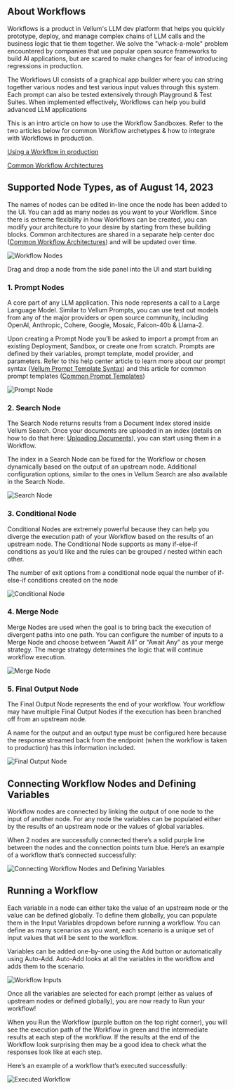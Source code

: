 ## About Workflows

Workflows is a product in Vellum's LLM dev platform that helps you quickly prototype, deploy, and manage complex chains of LLM calls and the business logic that tie them together. We solve the "whack-a-mole" problem encountered by companies that use popular open source frameworks to build AI applications, but are scared to make changes for fear of introducing regressions in production.

The Workflows UI consists of a graphical app builder where you can string together various nodes and test various input values through this system. Each prompt can also be tested extensively through Playground & Test Suites. When implemented effectively, Workflows can help you build advanced LLM applications

This is an intro article on how to use the Workflow Sandboxes. Refer to the two articles below for common Workflow archetypes & how to integrate with Workflows in production.

[Using a Workflow in production](https://www.notion.so/Using-a-Workflow-in-production-8200b206e346444fad767c4d48fc30ee?pvs=21)

[Common Workflow Architectures](https://www.notion.so/Common-Workflow-Architectures-99a505bdaebe491f91e3767a69c04e76?pvs=21)

## Supported Node Types, as of August 14, 2023

The names of nodes can be edited in-line once the node has been added to the UI. You can add as many nodes as you want to your Workflow. Since there is extreme flexibility in how Workflows can be created, you can modify your architecture to your desire by starting from these building blocks. Common architectures are shared in a separate help center doc ([Common Workflow Architectures](https://www.notion.so/Common-Workflow-Architectures-99a505bdaebe491f91e3767a69c04e76?pvs=21)) and will be updated over time.

![Workflow Nodes](https://vellum-ai.notion.site/image/https%3A%2F%2Fs3-us-west-2.amazonaws.com%2Fsecure.notion-static.com%2Fa6573716-a36b-4825-9cbe-1b6a42589c07%2FScreenshot_2023-08-14_at_5.16.16_PM.png?table=block&id=e5d716f5-bbd0-47fc-a70d-6ddd1cba2b89&spaceId=71c05e3e-272b-4acf-9889-90a304d95d06&width=1770&userId=&cache=v2)

Drag and drop a node from the side panel into the UI and start building

### 1. Prompt Nodes

A core part of any LLM application. This node represents a call to a Large Language Model. Similar to Vellum Prompts, you can use test out models from any of the major providers or open source community, including OpenAI, Anthropic, Cohere, Google, Mosaic, Falcon-40b & Llama-2.

Upon creating a Prompt Node you’ll be asked to import a prompt from an existing Deployment, Sandbox, or create one from scratch. Prompts are defined by their variables, prompt template, model provider, and parameters. Refer to this help center article to learn more about our prompt syntax ([Vellum Prompt Template Syntax](https://www.notion.so/Vellum-Prompt-Template-Syntax-feb9571846894af9a7dfe63cda821ed3?pvs=21)) and this article for common prompt templates ([Common Prompt Templates](https://www.notion.so/Common-Prompt-Templates-7c4f356721804e7497e5765715b45d4e?pvs=21))

![Prompt Node](https://vellum-ai.notion.site/image/https%3A%2F%2Fs3-us-west-2.amazonaws.com%2Fsecure.notion-static.com%2F176b032f-2e76-46b8-a512-98cda98e29e2%2FScreenshot_2023-08-14_at_6.31.37_PM.png?table=block&id=0276df15-be50-41cf-8275-702659cefe21&spaceId=71c05e3e-272b-4acf-9889-90a304d95d06&width=1770&userId=&cache=v2)

### 2. Search Node

The Search Node returns results from a Document Index stored inside Vellum Search. Once your documents are uploaded in an index (details on how to do that here: [Uploading Documents](https://www.notion.so/Uploading-Documents-b4d8587ca59146afa7c45435d8db5691?pvs=21)), you can start using them in a Workflow.

The index in a Search Node can be fixed for the Workflow or chosen dynamically based on the output of an upstream node. Additional configuration options, similar to the ones in Vellum Search are also available in the Search Node.

![Search Node](https://vellum-ai.notion.site/image/https%3A%2F%2Fs3-us-west-2.amazonaws.com%2Fsecure.notion-static.com%2F851861cc-affb-43a3-a9b0-f929b6fea326%2FScreenshot_2023-08-14_at_6.31.04_PM.png?table=block&id=76b7b218-c27b-4fc6-8e77-016aa5d8934b&spaceId=71c05e3e-272b-4acf-9889-90a304d95d06&width=1770&userId=&cache=v2)

### 3. Conditional Node

Conditional Nodes are extremely powerful because they can help you diverge the execution path of your Workflow based on the results of an upstream node. The Conditional Node supports as many if-else-if conditions as you’d like and the rules can be grouped / nested within each other.

The number of exit options from a conditional node equal the number of if-else-if conditions created on the node

![Conditional Node](https://vellum-ai.notion.site/image/https%3A%2F%2Fs3-us-west-2.amazonaws.com%2Fsecure.notion-static.com%2F90eb045f-b6d0-49ca-b9b4-9ea67b935ecf%2FScreenshot_2023-08-14_at_6.28.47_PM.png?table=block&id=6fc7ad3d-7b0e-4cdd-b1d6-18f97380c86b&spaceId=71c05e3e-272b-4acf-9889-90a304d95d06&width=1770&userId=&cache=v2)

### 4. Merge Node

Merge Nodes are used when the goal is to bring back the execution of divergent paths into one path. You can configure the number of inputs to a Merge Node and choose between “Await All” or “Await Any” as your merge strategy. The merge strategy determines the logic that will continue workflow execution.

![Merge Node](https://vellum-ai.notion.site/image/https%3A%2F%2Fs3-us-west-2.amazonaws.com%2Fsecure.notion-static.com%2F53711911-290d-4343-b304-48cf02d8ed1f%2FScreenshot_2023-08-14_at_6.29.17_PM.png?table=block&id=79c5239c-55cd-438a-b359-69b123bf09af&spaceId=71c05e3e-272b-4acf-9889-90a304d95d06&width=1770&userId=&cache=v2)

### 5. Final Output Node

The Final Output Node represents the end of your workflow. Your workflow may have multiple Final Output Nodes if the execution has been branched off from an upstream node.

A name for the output and an output type must be configured here because the response streamed back from the endpoint (when the workflow is taken to production) has this information included.

![Final Output Node](https://vellum-ai.notion.site/image/https%3A%2F%2Fs3-us-west-2.amazonaws.com%2Fsecure.notion-static.com%2F2ccdf40f-979b-4d35-a349-d42b426d55bb%2FScreenshot_2023-08-14_at_6.38.47_PM.png?table=block&id=d939b470-db14-4668-97c7-7603687f3ab5&spaceId=71c05e3e-272b-4acf-9889-90a304d95d06&width=1770&userId=&cache=v2)

## Connecting Workflow Nodes and Defining Variables

Workflow nodes are connected by linking the output of one node to the input of another node. For any node the variables can be populated either by the results of an upstream node or the values of global variables.

When 2 nodes are successfully connected there’s a solid purple line between the nodes and the connection points turn blue. Here’s an example of a workflow that’s connected successfully:

![Connecting Workflow Nodes and Defining Variables](https://vellum-ai.notion.site/image/https%3A%2F%2Fs3-us-west-2.amazonaws.com%2Fsecure.notion-static.com%2F56832755-3b13-4199-a4aa-7f8786bbd467%2FScreenshot_2023-08-14_at_6.56.46_PM.png?table=block&id=39b07270-b779-48dd-905f-52a77374e7b3&spaceId=71c05e3e-272b-4acf-9889-90a304d95d06&width=1770&userId=&cache=v2)

## Running a Workflow

Each variable in a node can either take the value of an upstream node or the value can be defined globally. To define them globally, you can populate them in the Input Variables dropdown before running a workflow. You can define as many scenarios as you want, each scenario is a unique set of input values that will be sent to the workflow.

Variables can be added one-by-one using the Add button or automatically using Auto-Add. Auto-Add looks at all the variables in the workflow and adds them to the scenario.

![Workflow Inputs](https://vellum-ai.notion.site/image/https%3A%2F%2Fs3-us-west-2.amazonaws.com%2Fsecure.notion-static.com%2F7cfe8f7f-728e-492a-a593-20ea88cb37ba%2FScreenshot_2023-08-14_at_6.58.31_PM.png?table=block&id=a1c8f43a-4c07-4101-bb2b-e50ae5aad5b8&spaceId=71c05e3e-272b-4acf-9889-90a304d95d06&width=1770&userId=&cache=v2)

Once all the variables are selected for each prompt (either as values of upstream nodes or defined globally), you are now ready to Run your workflow!

When you Run the Workflow (purple button on the top right corner), you will see the execution path of the Workflow in green and the intermediate results at each step of the workflow. If the results at the end of the Workflow look surprising then may be a good idea to check what the responses look like at each step.

Here’s an example of a workflow that’s executed successfully:

![Executed Workflow](https://vellum-ai.notion.site/image/https%3A%2F%2Fs3-us-west-2.amazonaws.com%2Fsecure.notion-static.com%2F4e0d938e-d543-438d-bef7-2e666655e86d%2Fworkflows-sneak-peak_(2).png?table=block&id=e2cc252e-dd92-4aa7-a89b-ca1ebb204bb9&spaceId=71c05e3e-272b-4acf-9889-90a304d95d06&width=1770&userId=&cache=v2)